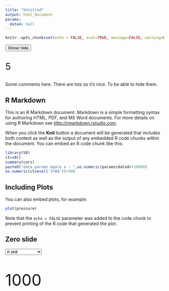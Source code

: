 ```yaml
---
title: "Untitled"
output: html_document
params: 
  data4: null
---
```


```r
knitr::opts_chunk$set(echo = FALSE, eval=TRUE, message=FALSE, warning=FALSE)
```

<script>
function myFunction() {
    var x = document.getElementById("myDIV");
    if (x.style.display === "none") {
        x.style.display = "block";
    } else {
        x.style.display = "none";
    }
}
</script>
 
<button onclick="myFunction()">Show/ hide</button>

<p id="pa1" style='font-size:30px;'>  5 </p> 

<div id="myDIV">
Some comments here.
There are lots so it's nice.
To be able to hide them.
</div>

## R Markdown


This is an R Markdown document. Markdown is a simple formatting syntax for authoring HTML, PDF, and MS Word documents. For more details on using R Markdown see <http://rmarkdown.rstudio.com>.

When you click the **Knit** button a document will be generated that includes both content as well as the output of any embedded R code chunks within the document. You can embed an R code chunk like this:

```r
library(V8)
ct=v8()
summary(cars)
paste0("data params egale a : ",as.numeric(params$data4)+10000)
as.numeric(ct$eval('2+88'))+500
```

## Including Plots

You can also embed plots, for example:

```r
plot(pressure)
```

Note that the `echo = FALSE` parameter was added to the code chunk to prevent printing of the R code that generated the plot.


## Zero slide

<div>
<select name="newSkill" id="newSkill" onchange="getFromDrop()">
<option value="1">A skill</option>
<option value="2">Another skill</option>
<option value="3">Yet another skill</option>
</select>

<p id="idp" style="font-size:50px">1000</p>
</div>

